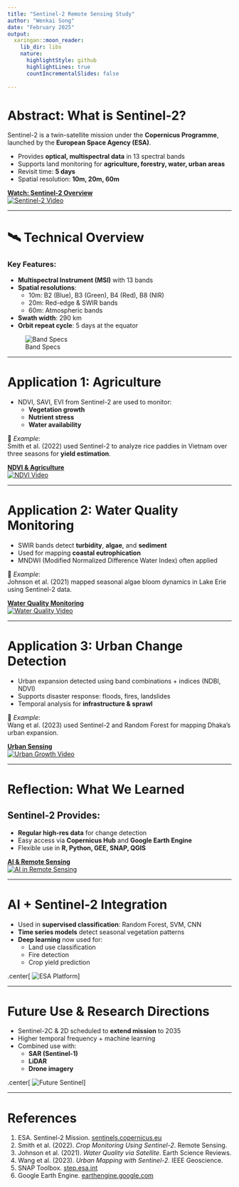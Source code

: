 ---
title: "Sentinel-2 Remote Sensing Study"
author: "Wenkai Song"
date: "February 2025"
output:
  xaringan::moon_reader:
    lib_dir: libs
    nature:
      highlightStyle: github
      highlightLines: true
      countIncrementalSlides: false
      
---

#  Abstract: What is Sentinel-2?

Sentinel-2 is a twin-satellite mission under the **Copernicus Programme**, launched by the **European Space Agency (ESA)**.

- Provides **optical, multispectral data** in 13 spectral bands
- Supports land monitoring for **agriculture, forestry, water, urban areas**
- Revisit time: **5 days**
- Spatial resolution: **10m, 20m, 60m**

**[Watch: Sentinel-2 Overview](https://www.youtube.com/watch?v=pl7WkG_T3M4)**  
[![Sentinel-2 Video](https://img.youtube.com/vi/pl7WkG_T3M4/0.jpg)](https://www.youtube.com/watch?v=pl7WkG_T3M4)

---

# 🛰 Technical Overview
###  Key Features:
- **Multispectral Instrument (MSI)** with 13 bands
- **Spatial resolutions**:
  - 10m: B2 (Blue), B3 (Green), B4 (Red), B8 (NIR)
  - 20m: Red-edge & SWIR bands
  - 60m: Atmospheric bands
- **Swath width**: 290 km
- **Orbit repeat cycle**: 5 days at the equator

![Band Specs](https://tse1.mm.bing.net/th?id=OIP.jAH0JF2nZ4IAoA85aJgWUQHaIA&pid=Api)


---

#  Application 1: Agriculture

- NDVI, SAVI, EVI from Sentinel-2 are used to monitor:
  - **Vegetation growth**
  - **Nutrient stress**
  - **Water availability**

📄 *Example*:  
Smith et al. (2022) used Sentinel-2 to analyze rice paddies in Vietnam over three seasons for **yield estimation**.

**[NDVI & Agriculture](https://www.youtube.com/watch?v=pBsSjtXAKnU)**  
[![NDVI Video](https://img.youtube.com/vi/pBsSjtXAKnU/0.jpg)](https://www.youtube.com/watch?v=pBsSjtXAKnU)

---

# Application 2: Water Quality Monitoring

- SWIR bands detect **turbidity**, **algae**, and **sediment**
- Used for mapping **coastal eutrophication**
- MNDWI (Modified Normalized Difference Water Index) often applied

📄 *Example*:  
Johnson et al. (2021) mapped seasonal algae bloom dynamics in Lake Erie using Sentinel-2 data.

**[Water Quality Monitoring](https://www.youtube.com/watch?v=Fx01Jtif884)**  
[![Water Quality Video](https://img.youtube.com/vi/Fx01Jtif884/0.jpg)](https://www.youtube.com/watch?v=Fx01Jtif884)

---

# Application 3: Urban Change Detection

- Urban expansion detected using band combinations + indices (NDBI, NDVI)
- Supports disaster response: floods, fires, landslides
- Temporal analysis for **infrastructure & sprawl**

📄 *Example*:  
Wang et al. (2023) used Sentinel-2 and Random Forest for mapping Dhaka’s urban expansion.

**[Urban Sensing](https://www.youtube.com/watch?v=L90VZ4cNCTM)**  
[![Urban Growth Video](https://img.youtube.com/vi/L90VZ4cNCTM/0.jpg)](https://www.youtube.com/watch?v=L90VZ4cNCTM)

---

# Reflection: What We Learned

## Sentinel-2 Provides:
- **Regular high-res data** for change detection
- Easy access via **Copernicus Hub** and **Google Earth Engine**
- Flexible use in **R, Python, GEE, SNAP, QGIS**

**[AI & Remote Sensing](https://www.youtube.com/watch?v=l4yE6d13c8A)**  
[![AI in Remote Sensing](https://img.youtube.com/vi/l4yE6d13c8A/0.jpg)](https://www.youtube.com/watch?v=l4yE6d13c8A)

---

# AI + Sentinel-2 Integration

- Used in **supervised classification**: Random Forest, SVM, CNN
- **Time series models** detect seasonal vegetation patterns
- **Deep learning** now used for:
  - Land use classification
  - Fire detection
  - Crop yield prediction

.center[
![ESA Platform](https://tse1.mm.bing.net/th?id=OIP.47i_aRmRS96AJG2CFEvqJgHaDh&pid=Api)
]

---

# Future Use & Research Directions

- Sentinel-2C & 2D scheduled to **extend mission** to 2035
- Higher temporal frequency + machine learning
- Combined use with:
  - **SAR (Sentinel-1)**
  - **LiDAR**
  - **Drone imagery**

.center[
![Future Sentinel](https://tse2.mm.bing.net/th?id=OIP.Oqt8yjNQG3hmjlchUjR9cQHaEK&pid=Api)
]

---

# References

1. ESA. Sentinel-2 Mission. [sentinels.copernicus.eu](https://sentinels.copernicus.eu/web/sentinel/missions/sentinel-2)  
2. Smith et al. (2022). *Crop Monitoring Using Sentinel-2*. Remote Sensing.  
3. Johnson et al. (2021). *Water Quality via Satellite*. Earth Science Reviews.  
4. Wang et al. (2023). *Urban Mapping with Sentinel-2*. IEEE Geoscience.  
5. SNAP Toolbox. [step.esa.int](http://step.esa.int/main/toolboxes/snap/)  
6. Google Earth Engine. [earthengine.google.com](https://earthengine.google.com/)  

